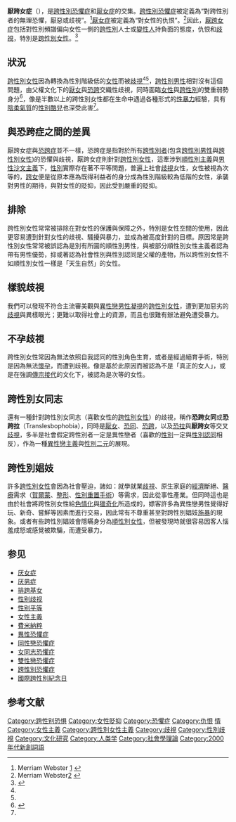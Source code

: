 {{Request_translation|en}}
{{Transgender sidebar}}
{{歧視側邊欄}}
{{性暴力}}
'''厭跨女症'''（{{lang-en|Transmisogyny或Trans-misogyny}}），是[[跨性別恐懼症|跨性別恐懼症]]和[[厭女症|厭女症]]的交集。[[跨性別恐懼症|跨性別恐懼症]]被定義為“對跨性別者的無理恐懼，厭惡或歧視”。<ref>Merriam Webster [https://www.merriam-webster.com/dictionary/transphobia] {{Wayback|url=https://www.merriam-webster.com/dictionary/transphobia |date=20181129182128 }}</ref>[[厭女症|厭女症]]被定義為“對女性的仇恨”。<ref>Merriam Webster[https://www.merriam-webster.com/dictionary/misogyny] {{Wayback|url=https://www.merriam-webster.com/dictionary/misogyny |date=20190117042928 }}</ref>因此，[[厭跨女症|厭跨女症]]包括對性別頻譜偏向女性一側的[[跨性別|跨性別]]人士或[[變性人|變性人]]持負面的態度，仇恨和[[歧視|歧視]]，特別是[[跨性別女性|跨性別女性]]。<ref name="fmn">{{cite web|url=http://everydayfeminism.com/2014/01/transmisogyny/|title=Transmisogyny 101: What It Is and What Can We Do About It|date=2014-01-27|publisher=everyday feminism|accessdate=2015-01-27|archive-date=2019-05-17|archive-url=https://web.archive.org/web/20190517112140/https://everydayfeminism.com/2014/01/transmisogyny/|dead-url=no}}</ref>

== 狀況 ==

[[跨性別女性|跨性別女性]]因為轉換為性別階級低的[[女性|女性]]而被[[歧視|歧視]]<ref name="ethic" /><ref name="fmn" />，[[跨性別男性|跨性別男性]]相對沒有這個問題，由父權文化下的[[厭女|厭女]]與[[恐跨|恐跨]]交織性歧視，同時面臨[[女性|女性]]與[[跨性別|跨性別]]的雙重弱勢身分<ref name="ethic">{{Cite book |title=Sexual deceit: the ethics of passing |url=http://books.google.com/books?id=m4OGpJXp_oQC&pg=PA12 |page=12 |year=2013 |first=Kelby |last=Harrison |publisher=Lexington Books |access-date=2015-01-27 |archive-date=2020-01-25 |archive-url=https://web.archive.org/web/20200125233854/https://books.google.com/books?id=m4OGpJXp_oQC&pg=PA12 |dead-url=no }}</ref>，像是半數以上的跨性別女性都在生命中遇過各種形式的[[性暴力|性暴力]]經驗，具有[[陰柔氣質|陰柔氣質]]的[[性別酷兒|性別酷兒]]也深受此害<ref name="fmn" />。

== 與恐跨症之間的差異 ==

厭跨女症與[[恐跨症|恐跨症]]並不一樣，恐跨症是指對於所有[[跨性別者|跨性別者]](包含[[跨性別男性|跨性別男性]]與[[跨性別女性|跨性別女性]])的恐懼與歧視，厭跨女症則針對[[跨性別女性|跨性別女性]]，這牽涉到[[順性別主義|順性別主義]]與[[男性沙文主義|男性沙文主義]]下，[[性別|性別]]實際存在著不平等問題，普遍上社會[[歧視|歧視]]女性，女性被視為次等的，[[男跨女|跨女]]便是從原本應為既得利益者的身分成為性別階級較為低階的女性，承襲對男性的期待，與對女性的貶抑，因此受到嚴重的貶抑。

== 排除 ==

跨性別女性常常被排除在對女性的保護與保障之外，特別是女性空間的使用，因此更容易遭到針對女性的歧視、騷擾與暴力，並成為被高度針對的目標。原因常是跨性別女性常常被誤認為是別有所圖的順性別男性，與被部分順性別女性主義者認為帶有男性優勢，抑或著認為社會性別與性別認同是父權的產物，所以跨性別女性不如順性別女性一樣是「天生自然」的女性。

== 樣貌歧視 ==

我們可以發現不符合主流審美觀與[[異性戀|異性戀]][[男性凝視|男性凝視]]的[[跨性別女性|跨性別女性]]，遭到更加惡劣的[[歧視|歧視]]與異樣眼光；更難以取得社會上的資源，而且也很難有辦法避免遭受暴力。

== 不孕歧視 ==

跨性別女性常因為無法依照自我認同的性別角色生育，或者是經過絕育手術，特別是因為無法[[懷孕|懷孕]]，而遭到歧視。像是基於此原因而被認為不是「真正的女人」，或是在強調[[傳宗接代|傳宗接代]]的文化下，被認為是次等的女性。

== 跨性別女同志 ==
還有一種針對跨性別女同志（喜歡女性的[[跨性別女性|跨性別女性]]）的歧視，稱作'''恐跨女同'''或'''恐跨拉'''（Translesbophobia），同時是[[厭女|厭女]]、[[恐同|恐同]]、[[恐跨|恐跨]]，以及[[恐拉|恐拉]]與'''厭跨女'''等交叉[[歧視|歧視]]，多半是社會假定跨性別者一定是異性戀者（喜歡的[[性別|性別]]一定與[[性別認同|性別認同]]相反），作為一種[[異性戀主義|異性戀主義]]與[[性別二元|性別二元]]的展現。

== 跨性別娼妓 ==
許多[[跨性別女性|跨性別女性]]會因為社會壓迫，諸如：就學就業[[歧視|歧視]]、原生家庭的[[經濟|經濟]]斷絕、[[醫療|醫療]]需求（[[賀爾蒙|賀爾蒙]]、[[整形|整形]]、[[性別重置手術|性別重置手術]]）等需求，因此從事性產業。但同時這也是由於社會將跨性別女性給[[物化|色情化]]與[[獵奇|獵奇化]]所造成的，嫖客許多為異性戀男性覺得好玩、新奇、嘗鮮等因素而進行交易，因此常有不尊重甚至對跨性別娼妓[[施暴|施暴]]的現象。或者有些跨性別娼妓會隱瞞身分為[[順性別|順性別]][[女性|女性]]，但被發現時就很容易因客人惱羞成怒或感覺被欺騙，而遭受暴力。

==参见==
{{Portal box|女权主义|跨性別|歧視}}

* [[厌女症|厌女症]]
* [[厌男症|厌男症]]
* [[排跨基女|排跨基女]]
* [[性别歧视|性别歧视]]
* [[性别平等|性别平等]]
* [[女性主義|女性主義]]
* [[費米納粹|費米納粹]]
* [[異性恐懼症|異性恐懼症]]
* [[同性戀恐懼症|同性戀恐懼症]]
* [[女同志恐懼症|女同志恐懼症]]
* [[雙性戀恐懼症|雙性戀恐懼症]]
* [[跨性別恐懼症|跨性別恐懼症]]
* [[國際跨性別紀念日|國際跨性別紀念日]]

== 参考文献 ==
{{reflist}}

{{歧視}}
{{跨性別}}
{{LGBT}}

[[Category:跨性别恐惧|Category:跨性别恐惧]]
[[Category:女性貶抑|Category:女性貶抑]]
[[Category:恐懼症|Category:恐懼症]]
[[Category:仇恨|Category:仇恨]]
[[Category:性学|情]]

[[Category:女性主義|Category:女性主義]]
[[Category:跨性別女性主義|Category:跨性別女性主義]]
[[Category:歧視|Category:歧視]]
[[Category:性別歧視|Category:性別歧視]]
[[Category:文化研究|Category:文化研究]]
[[Category:人类学|Category:人类学]]
[[Category:社會學理論|Category:社會學理論]]
[[Category:2000年代新創詞語|Category:2000年代新創詞語]]